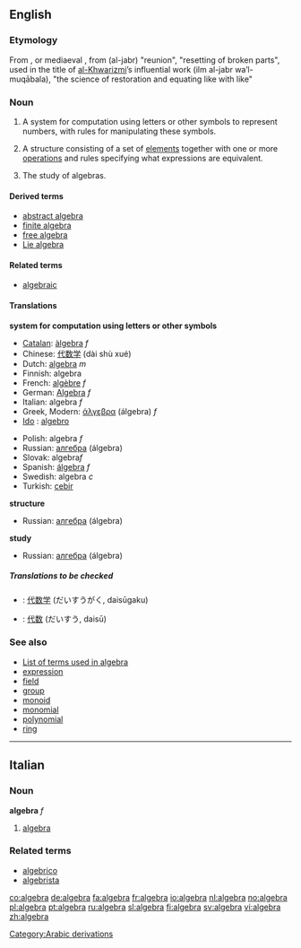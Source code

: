 {{see|Algebra}}
==English==
===Etymology===
From {{It.}}, {{Sp.}} or mediaeval {{L.}}, from {{Arab.}} {{ARchar|[[جبر|الجبر]]}} (al-jabr) "reunion", "resetting of broken parts", used in the title of [[w:Al-Khwarizmi|al-Khwarizmi]]’s influential work {{ARchar|علم الجبر والمقابلة}} (ilm al-jabr wa’l-muqābala), "the science of restoration and equating like with like"
[[Category:Arabic derivations]]

===Noun===
{{wikipedia}}
{{en-noun|s|-}}

# {{math}} {{uncountable}} A system for computation using letters or other symbols to represent numbers, with rules for manipulating these symbols.
# {{math}} A structure consisting of a set of [[element]]s together with one or more [[operations]] and rules specifying what expressions are equivalent.
# {{math}} {{uncountable}} The study of algebras.

====Derived terms====
*[[abstract algebra]]
*[[finite algebra]]
*[[free algebra]]
*[[Lie algebra]]

====Related terms====
*[[algebraic]]

====Translations====
'''system for computation using letters or other symbols'''
{{top}}
*[[Catalan]]: [[àlgebra]] ''f''
*Chinese: [[代数学]] (dài shù xué)
*Dutch: [[algebra#Dutch|algebra]] ''m''
*Finnish: algebra
*French: [[algèbre]] ''f''
*German: [[Algebra]] ''f''
*Italian: algebra ''f''
*Greek, Modern: [[άλγεβρα]] (álgebra) ''f''
*[[Ido]] : [[algebro]]
{{mid}}
*Polish: algebra ''f''
*Russian: [[алгебра]] (álgebra) {{f}}
*Slovak: algebra'' f'' 
*Spanish: [[álgebra]] ''f'' 
*Swedish: algebra ''c''
*Turkish: [[cebir]] 
{{bottom}}

'''structure'''
{{top}}
{{mid}}
*Russian: [[алгебра]] (álgebra) {{f}}
{{bottom}}

'''study'''
{{top}}
{{mid}}
*Russian: [[алгебра]] (álgebra) {{f}}
{{bottom}}

=====Translations to be checked=====
<!--Remove this section once all of the translations below have been moved into the tables above.-->
{{checktrans}}
*{{ttbc|Japanese}}: [[代数学]] (だいすうがく, daisūgaku)
*{{ttbc|Japanese}}: [[代数]] (だいすう, daisū)

===See also===
*[[:Category:Algebra|List of terms used in algebra]]
*[[expression]]
*[[field]]
*[[group]]
*[[monoid]]
*[[monomial]]
*[[polynomial]]
*[[ring]]

----

==Italian==
===Noun===
'''algebra''' ''f''

#[[algebra#English|algebra]]

===Related terms===
*[[algebrico]]
*[[algebrista]]

[[co:algebra]]
[[de:algebra]]
[[fa:algebra]]
[[fr:algebra]]
[[io:algebra]]
[[nl:algebra]]
[[no:algebra]]
[[pl:algebra]]
[[pt:algebra]]
[[ru:algebra]]
[[sl:algebra]]
[[fi:algebra]]
[[sv:algebra]]
[[vi:algebra]]
[[zh:algebra]]